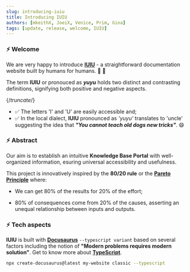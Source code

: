 ```yaml
---
slug: introducing-iuiu
title: Introducing IUIU
authors: [mkeithX, JoeiX, Venice, Prim, Gina]
tags: [update, release, welcome, IUIU]
---
```


### ⚡️ Welcome

We are very happy to introduce **[IUIU](https://kitiplex.github.io/iuiu/)** - a straightforward documentation website built by humans for humans. 🎉 🥳️

The term **IUIU** or pronouced as **_yuyu_** holds two distinct and contrasting definitions, signifying both positive and negative aspects. 

{/*truncate*/}

- ✅ The letters 'I' and 'U' are easily accessible and;
- ✅ In the local dialect, **IUIU** pronounced as _'yuyu'_ translates to 'uncle' suggesting the idea that **_"You cannot teach old dogs new tricks"_**. 😄

### ⚡️ Abstract

Our aim is to establish an intuitive **Knowledge Base Portal** with well-organized information, esuring universal accessibility and usefulness.

This project is innovatively inspired by the **80/20 rule** or the **[Pareto Principle](https://www.investopedia.com/terms/p/paretoprinciple.asp)** where:

- We can get 80% of the results for 20% of the effort;

- 80% of consequences come from 20% of the causes, asserting an unequal relationship between inputs and outputs.

### ⚡️ Tech aspects

**IUIU** is built with **[Docusaurus](https://docusaurus.io/docs/typescript-support)** `--typescript variant` based on several factors including the notion of **"Modern problems requires modern solution"**. Get to know more about **[TypeScript](https://www.typescriptlang.org/)**.

```bash
npx create-docusaurus@latest my-website classic --typescript
```
